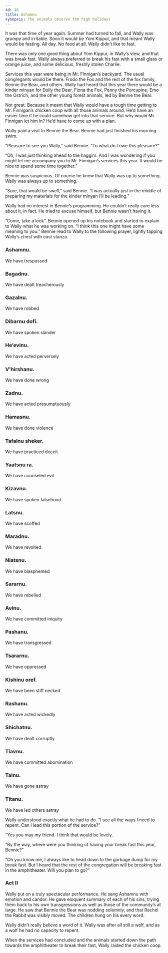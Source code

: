 ```yaml
---
id: 16
title: Ashamnu
synopsis: The animals observe the high holidays
---
```


It was that time of year again. Summer had turned to fall, and Wally was grumpy and irritable. Soon it would be Yom Kippur, and that meant Wally would be fasting. All day. No food at all. Wally didn’t like to fast.

There was only one good thing about Yom Kippur, in Wally’s view, and that was break fast. Wally always preferred to break his fast with a small glass or orange juice, and some delicious, freshly stolen Charlie.

Services this year were being in Mr. Finnigan’s backyard. The usual congregants would be there. Frodo the Fox and the rest of the fox family, Bennie the Bear, and others. Wally had heard that this year there would be a kinder minyan for Dolly the Deer, Fiona the Fox, Penny the Porcupine, Emo the Ostrich, and the other young forest animals, led by Bennie the Bear.

Not great. Because it meant that Wally would have a tough time getting to Mr. Finnigan’s chicken coop with all those animals around. He’d have an easier time if he could somehow get into that service. But why would Mr. Finnigan let him in? He’d have to come up with a plan.

Wally paid a visit to Bennie the Bear. Bennie had just finished his morning swim.

”Pleasure to see you Wally,” said Bennie. “To what do I owe this pleasure?”

“Oh, I was just thinking ahead to the haggim. And I was wondering if you might let me accompany you to Mr. Finnigan’s services this year. It would be nice to spend some time together.”

Bennie was suspicious. Of course he knew that Wally was up to something. Wally was always up to something.

”Sure, that would be swell,” said Bennie. “I was actually just in the middle of preparing my materials for the kinder minyan I’ll be leading.”

Wally had no interest in Bennie’s programming. He couldn’t really care less about it, in fact. He tried to excuse himself, but Bennie wasn’t having it.

”Come, take a look”. Bennie opened up his notebook and started to explain to Wally what he was working on. “I think this one might have some meaning to you.” Bennie read to Wally to the following prayer, lightly tapping Wally’s chest with east stanza.

### Ashamnu.

We have trespassed

### Bagadnu.

We have dealt treacherously

### Gazalnu.

We have robbed

### Dibarnu dofi.

We have spoken slander

### He’evinu.

We have acted perversely

### V’hirshanu.

We have done wrong

### Zadnu.

We have acted presumptuously

### Hamasnu.

We have done violence

### Tafalnu sheker.

We have practiced deceit

### Yaatsnu ra.

We have counseled evil

### Kizavnu.

We have spoken falsehood

### Latsnu.

We have scoffed

### Maradnu.

We have revolted

### Niatsnu.

We have blasphemed

### Sararnu.

We have rebelled

### Avinu.

We have committed iniquity

### Pashanu.

We have transgressed

### Tsararnu.

We have oppressed

### Kishinu oref.

We have been stiff necked

### Rashanu.

We have acted wickedly

### Shichatnu.

We have dealt corruptly.

### Tiavnu.

We have committed abomination

### Tainu.

We have gone astray

### Titanu.

We have led others astray

Wally understood exactly what he had to do. “I see all the ways I need to repent. Can I lead this portion of the service?”

“Yes you may my friend. I think that would be lovely.

“By the way, where were you thinking of having your break fast this year, Bennie?”

“Oh you know me, I always like to head down to the garbage dump for my break fast. But I heard that the rest of the congregation will be breaking fast in the amphitheater. Will you plan to go?”

### Act II

Wally put on a truly spectacular performance. He sang Ashamnu with emotion and candor. He gave eloquent summary of each of his sins, trying them back to his own transgressions as well as those of the community’s at large. He saw that Bennie the Bear was nodding solemnly, and that Rachel the Rabbit was visibly moved. The children hung on his every word.

Wally didn’t really believe a word of it. Wally was after all still a wolf, and as a wolf he had no capacity to repent.

When the services had concluded and the animals started down the path towards the amphitheater to break their fast, Wally raided the chicken coop.
